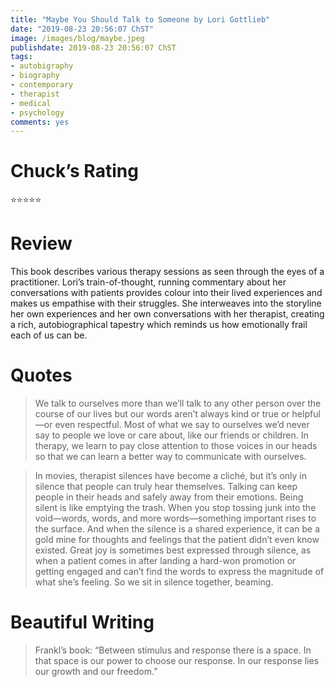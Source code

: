```yaml
---
title: "Maybe You Should Talk to Someone by Lori Gottlieb"
date: "2019-08-23 20:56:07 ChST"
image: /images/blog/maybe.jpeg
publishdate: 2019-08-23 20:56:07 ChST
tags:
- autobigraphy
- biography
- contemporary
- therapist
- medical
- psychology
comments: yes
---
```


# Chuck's Rating
⭐️⭐️⭐️⭐️⭐️

# Review 

This book describes various therapy sessions as seen through the eyes of a practitioner. Lori’s train-of-thought, running commentary about her conversations with patients provides colour into their lived experiences and makes us empathise with their struggles. She interweaves into the storyline her own experiences and her own conversations with her therapist, creating a rich, autobiographical tapestry which reminds us how emotionally frail each of us can be. 

# Quotes

>We talk to ourselves more than we’ll talk to any other person over the course of our lives but our words aren’t always kind or true or helpful—or even respectful. Most of what we say to ourselves we’d never say to people we love or care about, like our friends or children. In therapy, we learn to pay close attention to those voices in our heads so that we can learn a better way to communicate with ourselves.

>In movies, therapist silences have become a cliché, but it’s only in silence that people can truly hear themselves. Talking can keep people in their heads and safely away from their emotions. Being silent is like emptying the trash. When you stop tossing junk into the void—words, words, and more words—something important rises to the surface. And when the silence is a shared experience, it can be a gold mine for thoughts and feelings that the patient didn’t even know existed. Great joy is sometimes best expressed through silence, as when a patient comes in after landing a hard-won promotion or getting engaged and can’t find the words to express the magnitude of what she’s feeling. So we sit in silence together, beaming.

# Beautiful Writing 

>Frankl’s book: “Between stimulus and response there is a space. In that space is our power to choose our response. In our response lies our growth and our freedom.” 